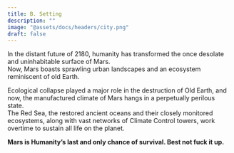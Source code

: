```yaml
---
title: B. Setting
description: ""
image: "@assets/docs/headers/city.png"
draft: false
---
```


<div class="text-center py-2">
In the distant future of 2180, humanity has transformed the once desolate and uninhabitable surface of Mars. 
<br/>Now, Mars boasts sprawling urban landscapes and an ecosystem reminiscent of old Earth.

Ecological collapse played a major role in the destruction of Old Earth, and now, the manufactured climate of Mars hangs in a perpetually perilous state.<br/> The Red Sea, the restored ancient oceans and their closely monitored ecosystems, along with vast networks of Climate Control towers, work overtime to sustain all life on the planet. 


**Mars is Humanity’s last and only chance of survival. Best not fuck it up.**
</div>

<br/>
<div class="container glass"></div>